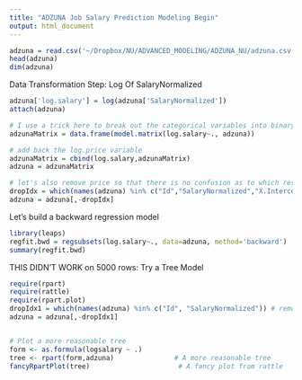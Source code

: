 ```yaml
---
title: "ADZUNA Job Salary Prediction Modeling Begin"
output: html_document
---
```


```r
adzuna = read.csv('~/Dropbox/NU/ADVANCED_MODELING/ADZUNA_NU/adzuna.csv', nrow=100)
head(adzuna)
dim(adzuna)
```

Data Transformation Step: Log Of SalaryNormalized
```r
adzuna['log.salary'] = log(adzuna['SalaryNormalized'])
attach(adzuna)
```


```r
# I use a trick here to break out the categorical variables into binary 1/0 values
adzunaMatrix = data.frame(model.matrix(log.salary~., adzuna))

# add back the log.price variable
adzunaMatrix = cbind(log.salary,adzunaMatrix)
adzuna = adzunaMatrix

# let's also remove price so that there is no confusion as to which response variable should be used
dropIdx = which(names(adzuna) %in% c("Id","SalaryNormalized","X.Intercept.","X"))
adzuna = adzuna[,-dropIdx]
```

Let's build a backward regression model
```r
library(leaps)
regfit.bwd = regsubsets(log.salary~., data=adzuna, method='backward')
summary(regfit.bwd)
```

THIS DIDN'T WORK on 5000 rows: Try a Tree Model
```r
require(rpart)
require(rattle)
require(rpart.plot)
dropIdx1 = which(names(adzuna) %in% c("Id", "SalaryNormalized")) # remove priceCut variable as this will throw off the results
adzuna = adzuna[,-dropIdx1]


# Plot a more reasonable tree
form <- as.formula(logsalary ~ .)
tree <- rpart(form,adzuna)               # A more reasonable tree
fancyRpartPlot(tree)                      # A fancy plot from rattle
```